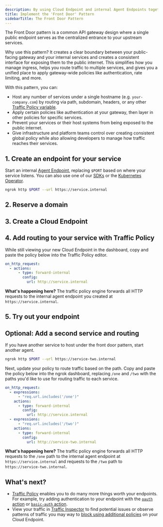 ```yaml
---
description: By using Cloud Endpoint and internal Agent Endpoints together, you loosely double your gateway and services for extra flexibility.
title: Implement the 'Front Door' Pattern
sidebarTitle: The Front Door Pattern
---
```



The Front Door pattern is a common API gateway design where a single public endpoint serves as the centralized entrance to your upstream services.

Why use this pattern? It creates a clear boundary between your public-facing gateway and your internal services and creates a consistent interface for exposing them to the public internet.
This simplifies how you manage ingress, helps you route traffic to multiple services, and gives you a unified place to apply gateway-wide policies like authentication, rate limiting, and more.

With this pattern, you can:

- Host any number of services under a single hostname (e.g. `your-company.com`) by routing via path, subdomain, headers, or any other [Traffic Policy variable](/traffic-policy/variables).
- Apply certain policies like authentication at your gateway, then layer in other policies for specific services.
- Prevent your services or their host systems from being exposed to the public internet.
- Give infrastructure and platform teams control over creating consistent global policy while also allowing developers to manage how traffic reaches their services.

## 1. Create an endpoint for your service

Start an internal [Agent Endpoint](/universal-gateway/agent-endpoints/), replacing `$PORT` based on where your service listens.
You can also use one of our [SDKs](/agent-sdks) or the [Kubernetes Operator](/k8s).

```bash
ngrok http $PORT --url https://service.internal
```

## 2. Reserve a domain

<ReserveDomain />

## 3. Create a Cloud Endpoint

<CloudEndpoint />

## 4. Add routing to your service with Traffic Policy

While still viewing your new Cloud Endpoint in the dashboard, copy and paste the policy below into the Traffic Policy editor.

```yaml
on_http_request:
  - actions:
      - type: forward-internal
        config:
          url: http://service.internal
```

**What's happening here?** The traffic policy engine forwards all HTTP requests to the internal agent endpoint you created at `https://service.internal`.

## 5. Try out your endpoint

<TryOut />

## Optional: Add a second service and routing

If you have another service to host under the front door pattern, start another agent.

```bash
ngrok http $PORT --url https://service-two.internal
```

Next, update your policy to route traffic based on the path.
Copy and paste the policy below into the ngrok dashboard, replacing `/one` and `/two` with the paths you'd like to use for routing traffic to each service.

```yaml
on_http_request:
  - expressions:
      - "req.url.includes('/one')"
    actions:
      - type: forward-internal
        config:
          url: http://service.internal
  - expressions:
      - "req.url.includes('/two')"
    actions:
      - type: forward-internal
        config:
          url: http://service-two.internal
```

**What's happening here?** The traffic policy engine forwards all HTTP requests to the `/one` path to the internal agent endpoint at `https://service.internal` and requests to the `/two` path to `https://service-two.internal`.

## What's next?

- [Traffic Policy](/traffic-policy) enables you to do many more things worth your endpoints.
  For example, try adding authentication to your endpoint with the [`oauth` action](/traffic-policy/actions/oauth) or [`basic-auth` action](/traffic-policy/actions/basic-auth).
- View your traffic in [Traffic Inspector](https://dashboard.ngrok.com/traffic-inspector) to find potential issues or observe patterns of traffic you may way to [block using additional policies](/traffic-policy/examples/block-unwanted-requests/) on your Cloud Endpoint.

<Back />
